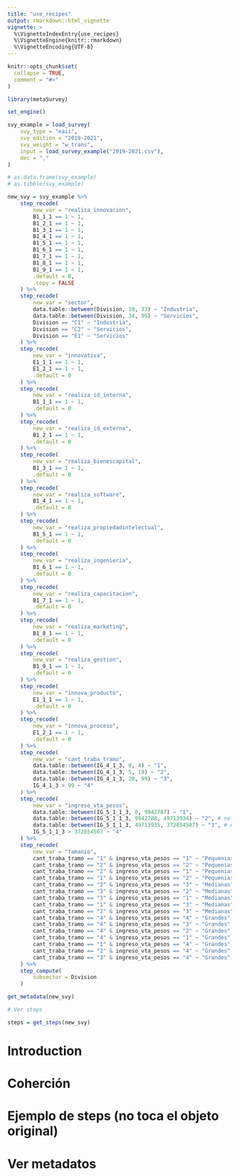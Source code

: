 ```yaml
---
title: "use_recipes"
output: rmarkdown::html_vignette
vignette: >
  %\VignetteIndexEntry{use_recipes}
  %\VignetteEngine{knitr::rmarkdown}
  %\VignetteEncoding{UTF-8}
---
```


```r
knitr::opts_chunk$set(
  collapse = TRUE,
  comment = "#>"
)
```

```r
library(metaSurvey)

set_engine()

svy_example = load_survey(
    svy_type = "eaii",
    svy_edition = "2019-2021",
    svy_weight = "w_trans",
    input = load_survey_example("2019-2021.csv"),
    dec = ","
)

# as.data.frame(svy_example)
# as.tibble(svy_example)

new_svy = svy_example %>%
    step_recode(
        new_var = "realiza_innovacion",
        B1_1_1 == 1 ~ 1,
        B1_2_1 == 1 ~ 1,
        B1_3_1 == 1 ~ 1,
        B1_4_1 == 1 ~ 1,
        B1_5_1 == 1 ~ 1,
        B1_6_1 == 1 ~ 1,
        B1_7_1 == 1 ~ 1,
        B1_8_1 == 1 ~ 1,
        B1_9_1 == 1 ~ 1,
        .default = 0,
        .copy = FALSE
    ) %>%
    step_recode(
        new_var = "sector",
        data.table::between(Division, 10, 33) ~ "Industria",
        data.table::between(Division, 34, 99) ~ "Servicios",
        Division == "C1" ~ "Industria",
        Division == "C2" ~ "Servicios",
        Division == "E1" ~ "Servicios"
    ) %>%
    step_recode(
        new_var = "innovativa",
        E1_1_1 == 1 ~ 1,
        E1_2_1 == 1 ~ 1,
        .default = 0
    ) %>%
    step_recode(
        new_var = "realiza_id_interna",
        B1_1_1 == 1 ~ 1,
        .default = 0
    ) %>%
    step_recode(
        new_var = "realiza_id_externa",
        B1_2_1 == 1 ~ 1,
        .default = 0
    ) %>%
    step_recode(
        new_var = "realiza_bienescapital",
        B1_3_1 == 1 ~ 1,
        .default = 0
    ) %>%
    step_recode(
        new_var = "realiza_software",
        B1_4_1 == 1 ~ 1,
        .default = 0
    ) %>%
    step_recode(
        new_var = "realiza_propiedadintelectual",
        B1_5_1 == 1 ~ 1,
        .default = 0
    ) %>%
    step_recode(
        new_var = "realiza_ingenieria",
        B1_6_1 == 1 ~ 1,
        .default = 0
    ) %>%
    step_recode(
        new_var = "realiza_capacitacion",
        B1_7_1 == 1 ~ 1,
        .default = 0
    ) %>%
    step_recode(
        new_var = "realiza_marketing",
        B1_8_1 == 1 ~ 1,
        .default = 0
    ) %>%
    step_recode(
        new_var = "realiza_gestion",
        B1_9_1 == 1 ~ 1,
        .default = 0
    ) %>%
    step_recode(
        new_var = "innova_producto",
        E1_1_1 == 1 ~ 1,
        .default = 0
    ) %>%
    step_recode(
        new_var = "innova_proceso",
        E1_2_1 == 1 ~ 1,
        .default = 0
    ) %>%
    step_recode(
        new_var = "cant_traba_tramo",
        data.table::between(IG_4_1_3, 0, 4) ~ "1",
        data.table::between(IG_4_1_3, 5, 19) ~ "2",
        data.table::between(IG_4_1_3, 20, 99) ~ "3",
        IG_4_1_3 > 99 ~ "4"
    ) %>%
    step_recode(
        new_var = "ingreso_vta_pesos",
        data.table::between(IG_5_1_1_3, 0, 9942787) ~ "1",
        data.table::between(IG_5_1_1_3, 9942788, 49713934) ~ "2", # nolint
        data.table::between(IG_5_1_1_3, 49713935, 372854507) ~ "3", # nolint
        IG_5_1_1_3 > 372854507 ~ "4"
    ) %>%
    step_recode(
        new_var = "tamanio",
        cant_traba_tramo == "1" & ingreso_vta_pesos == "1" ~ "Pequenias",
        cant_traba_tramo == "2" & ingreso_vta_pesos == "2" ~ "Pequenias",
        cant_traba_tramo == "2" & ingreso_vta_pesos == "1" ~ "Pequenias",
        cant_traba_tramo == "1" & ingreso_vta_pesos == "2" ~ "Pequenias",
        cant_traba_tramo == "3" & ingreso_vta_pesos == "3" ~ "Medianas",
        cant_traba_tramo == "3" & ingreso_vta_pesos == "2" ~ "Medianas",
        cant_traba_tramo == "3" & ingreso_vta_pesos == "1" ~ "Medianas",
        cant_traba_tramo == "1" & ingreso_vta_pesos == "3" ~ "Medianas",
        cant_traba_tramo == "2" & ingreso_vta_pesos == "3" ~ "Medianas",
        cant_traba_tramo == "4" & ingreso_vta_pesos == "4" ~ "Grandes",
        cant_traba_tramo == "4" & ingreso_vta_pesos == "3" ~ "Grandes",
        cant_traba_tramo == "4" & ingreso_vta_pesos == "2" ~ "Grandes",
        cant_traba_tramo == "4" & ingreso_vta_pesos == "1" ~ "Grandes",
        cant_traba_tramo == "1" & ingreso_vta_pesos == "4" ~ "Grandes",
        cant_traba_tramo == "2" & ingreso_vta_pesos == "4" ~ "Grandes",
        cant_traba_tramo == "3" & ingreso_vta_pesos == "4" ~ "Grandes"
    ) %>%
    step_compute(
        subsector = Division
    )

get_metadata(new_svy)

# Ver steps 

steps = get_steps(new_svy)

```


# Introduction






# Coherción



# Ejemplo de steps (no toca el objeto original)


# Ver metadatos


